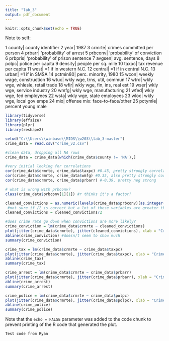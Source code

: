 ```yaml
---
title: "lab_3"
output: pdf_document
---
```


```r
knitr::opts_chunk$set(echo = TRUE)
```

Note to self: 

1    county|               county identifier
2      year|                            1987
3    crmrte|     crimes committed per person
4    prbarr|         'probability' of arrest
5   prbconv|     'probability' of conviction
6   prbpris| 'probability' of prison sentence
7    avgsen|             avg. sentence, days
8     polpc|               police per capita
9   density|             people per sq. mile
10    taxpc|          tax revenue per capita
11     west|           =1 if in western N.C.
12  central|           =1 if in central N.C.
13    urban|                   =1 if in SMSA
14 pctmin80|            perc. minority, 1980
15     wcon|       weekly wage, construction
16     wtuc|    wkly wge, trns, util, commun
17     wtrd| wkly wge, whlesle, retail trade
18     wfir|    wkly wge, fin, ins, real est
19     wser|      wkly wge, service industry
20     wmfg|         wkly wge, manufacturing
21     wfed|         wkly wge, fed employees
22     wsta|       wkly wge, state employees
23     wloc|        wkly wge, local gov emps
24      mix| offense mix: face-to-face/other
25  pctymle|              percent young male

```r
library(tidyverse)
library(effsize)
library(plyr)
library(reshape2)

setwd("C:\\Users\\winbase\\MIDS\\w203\\lab_3-master")
crime_data = read.csv("crime_v2.csv")

#clean data, dropping all NA rows
crime_data = crime_data[which(crime_data$county != 'NA'),]

#very initial looking for correlations
cor(crime_data$crmrte, crime_data$taxpc) #0.45, pretty strongly correlated
cor(crime_data$crmrte, crime_data$wmfg) #0.35, also pretty strongly correlated
cor(crime_data$crmrte, crime_data$prbarr) #-0.39, pretty neg strong

# what is wrong with prbconv?
class(crime_data$prbconv[1][1]) #r thinks it's a factor?

cleaned_convictions = as.numeric(levels(crime_data$prbconv)[as.integer(crime_data$prbconv)])
 #not sure if /2 is correct but a lot of these variables are greater than 1
cleaned_convictions = cleaned_convictions/2

#does crime rate go down when convictions are more likely?
crime_conviction = lm(crime_data$crmrte ~ cleaned_convictions)
plot(jitter(crime_data$crmrte), jitter(cleaned_convictions), xlab = "Crime Rate", ylab = "Probability of conviction")
abline(crime_conviction) #doesn/t seem to show much
summary(crime_conviction)

crime_tax = lm(crime_data$crmrte ~ crime_data$taxpc)
plot(jitter(crime_data$crmrte), jitter(crime_data$taxpc), xlab = "Crime Rate", ylab = "Tax receipts")
abline(crime_tax)
summary(crime_tax)

crime_arrest = lm(crime_data$crmrte ~ crime_data$prbarr)
plot(jitter(crime_data$crmrte), jitter(crime_data$prbarr), xlab = "Crime Rate", ylab = "Probability of Arrest")
abline(crime_arrest)
summary(crime_arrest)

crime_police = lm(crime_data$crmrte ~ crime_data$polpc)
plot(jitter(crime_data$crmrte), jitter(crime_data$polpc), xlab = "Crime Rate", ylab = "Police Presence")
abline(crime_police)
summary(crime_police)
```



Note that the `echo = FALSE` parameter was added to the code chunk to prevent printing of the R code that generated the plot.

```Test code from Ryan```
